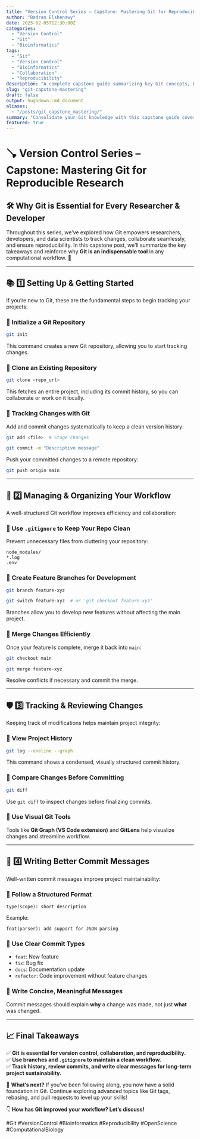 ```yaml
---
title: "Version Control Series – Capstone: Mastering Git for Reproducible Research"
author: "Badran Elshenawy"
date: 2025-02-05T12:30:00Z
categories:
  - "Version Control"
  - "Git"
  - "Bioinformatics"
tags:
  - "Git"
  - "Version Control"
  - "Bioinformatics"
  - "Collaboration"
  - "Reproducibility"
description: "A complete capstone guide summarizing key Git concepts, best practices, and workflows for reproducible research and collaboration."
slug: "git-capstone-mastering"
draft: false
output: hugodown::md_document
aliases:
  - "/posts/git_capstone_mastering/"
summary: "Consolidate your Git knowledge with this capstone guide covering essential Git workflows, best practices, and key takeaways."
featured: true
---
```


# 🪠 Version Control Series – Capstone: Mastering Git for Reproducible Research

## 🛠️ Why Git is Essential for Every Researcher & Developer

Throughout this series, we’ve explored how Git empowers researchers, developers, and data scientists to track changes, collaborate seamlessly, and ensure reproducibility. In this capstone post, we’ll summarize the key takeaways and reinforce why **Git is an indispensable tool** in any computational workflow. 🚀

---

## 📚 1️⃣ Setting Up & Getting Started

If you're new to Git, these are the fundamental steps to begin tracking your projects:

### 🔹 **Initialize a Git Repository**
```bash
git init
```
This command creates a new Git repository, allowing you to start tracking changes.

### 🔹 **Clone an Existing Repository**
```bash
git clone <repo_url>
```
This fetches an entire project, including its commit history, so you can collaborate or work on it locally.

### 🔹 **Tracking Changes with Git**

Add and commit changes systematically to keep a clean version history:
```bash
git add <file>  # Stage changes

git commit -m "Descriptive message"
```

Push your committed changes to a remote repository:
```bash
git push origin main
```

---

## 🔀 2️⃣ Managing & Organizing Your Workflow

A well-structured Git workflow improves efficiency and collaboration:

### 🔹 **Use `.gitignore` to Keep Your Repo Clean**
Prevent unnecessary files from cluttering your repository:
```plaintext
node_modules/
*.log
.env
```

### 🔹 **Create Feature Branches for Development**
```bash
git branch feature-xyz

git switch feature-xyz  # or 'git checkout feature-xyz'
```
Branches allow you to develop new features without affecting the main project.

### 🔹 **Merge Changes Efficiently**
Once your feature is complete, merge it back into `main`:
```bash
git checkout main

git merge feature-xyz
```
Resolve conflicts if necessary and commit the merge.

---

## 🛡️ 3️⃣ Tracking & Reviewing Changes

Keeping track of modifications helps maintain project integrity:

### 🔹 **View Project History**
```bash
git log --oneline --graph
```
This command shows a condensed, visually structured commit history.

### 🔹 **Compare Changes Before Committing**
```bash
git diff
```
Use `git diff` to inspect changes before finalizing commits.

### 🔹 **Use Visual Git Tools**
Tools like **Git Graph (VS Code extension)** and **GitLens** help visualize changes and streamline workflow.

---

## 📝 4️⃣ Writing Better Commit Messages

Well-written commit messages improve project maintainability:

### 🔹 **Follow a Structured Format**
```plaintext
type(scope): short description
```
Example:
```plaintext
feat(parser): add support for JSON parsing
```

### 🔹 **Use Clear Commit Types**
- `feat`: New feature
- `fix`: Bug fix
- `docs`: Documentation update
- `refactor`: Code improvement without feature changes

### 🔹 **Write Concise, Meaningful Messages**
Commit messages should explain **why** a change was made, not just **what** was changed.

---

## 📈 Final Takeaways

✅ **Git is essential for version control, collaboration, and reproducibility.**  
✅ **Use branches and `.gitignore` to maintain a clean workflow.**  
✅ **Track history, review commits, and write clear messages for long-term project sustainability.**  

📌 **What’s next?** If you’ve been following along, you now have a solid foundation in Git. Continue exploring advanced topics like Git tags, rebasing, and pull requests to level up your skills!

👇 **How has Git improved your workflow? Let’s discuss!**

#Git #VersionControl #Bioinformatics #Reproducibility #OpenScience #ComputationalBiology

